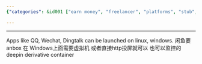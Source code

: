 ```yaml
---
{"categories": &id001 ["earn money", "freelancer", "platforms", "stub", "work efficiency", "work style"], "category": "App Compatibility", "date": "2022-01-10 18:42:04", "description": "This article discusses the compatibility of popular apps like QQ, WeChat, and DingTalk on Linux and Windows operating systems. It explores methods such as using a virtual machine or HTTP screen sharing to access these apps on unsupported platforms. Furthermore, it introduces the 'Anbox' project, which has potential applications in Windows, as well as referencing the Deepin derivative container.", "tags": *id001, "title": "Agile Freelancing"}

---
```


------
Apps like QQ, Wechat, Dingtalk can be launched on linux, windows.
闲鱼要anbox 在 Windows上面需要虚拟机 或者直接http投屏就可以 也可以监控的
deepin derivative container
